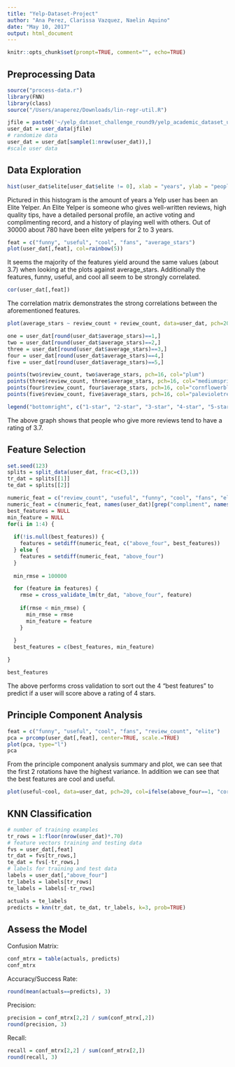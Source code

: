 ```yaml
---
title: "Yelp-Dataset-Project"
author: "Ana Perez, Clarissa Vazquez, Naelin Aquino"
date: "May 10, 2017"
output: html_document
---
```


```r
knitr::opts_chunk$set(prompt=TRUE, comment="", echo=TRUE)
```
## Preprocessing Data
```r
source("process-data.r")
library(FNN)
library(class)
source("/Users/anaperez/Downloads/lin-regr-util.R")

jfile = paste0('~/yelp_dataset_challenge_round9/yelp_academic_dataset_user.json')
user_dat = user_data(jfile)
# randomize data
user_dat = user_dat[sample(1:nrow(user_dat)),]
#scale user data

```

## Data Exploration

```r
hist(user_dat$elite[user_dat$elite != 0], xlab = "years", ylab = "people", main="Elite Yelpers", col = "purple", xlim = c(2, 13), ylim = c(0,800))
```

Pictured in this histogram is the amount of years a Yelp user has been an Elite Yelper. An Elite Yelper is someone who gives well-written reviews, high quality tips, have a detailed personal profile, an active voting and complimenting record, and a history of playing well with others. Out of 30000 about 780 have been elite yelpers for 2 to 3 years.


```r
feat = c("funny", "useful", "cool", "fans", "average_stars")
plot(user_dat[,feat], col=rainbow(5))
```

It seems the majority of the features yield around the same values (about 3.7) when looking at the plots against average_stars. Additionally the features, funny, useful, and cool all seem to be strongly correlated.

```r
cor(user_dat[,feat])
```

The correlation matrix demonstrates the strong correlations between the aforementioned features.

```r
plot(average_stars ~ review_count + review_count, data=user_dat, pch=20, col="mediumpurple", main="Star rating by review count")

one = user_dat[round(user_dat$average_stars)==1,]
two = user_dat[round(user_dat$average_stars)==2,]
three = user_dat[round(user_dat$average_stars)==3,]
four = user_dat[round(user_dat$average_stars)==4,]
five = user_dat[round(user_dat$average_stars)==5,]

points(two$review_count, two$average_stars, pch=16, col="plum")
points(three$review_count, three$average_stars, pch=16, col="mediumspringgreen")
points(four$review_count, four$average_stars, pch=16, col="cornflowerblue")
points(five$review_count, five$average_stars, pch=16, col="palevioletred")

legend("bottomright", c("1-star", "2-star", "3-star", "4-star", "5-star"), inset=0.05, pch=16, col=c("mediumpurple", "plum", "mediumspringgreen", "cornflowerblue", "palevioletred"))
```

The above graph shows that people who give more reviews tend to have a rating of 3.7. 

## Feature Selection
```r
set.seed(123)
splits = split_data(user_dat, frac=c(3,1))
tr_dat = splits[[1]]
te_dat = splits[[2]]
```


```r
numeric_feat = c("review_count", "useful", "funny", "cool", "fans", "elite", "friends")
numeric_feat = c(numeric_feat, names(user_dat)[grep("compliment", names(tr_dat))])
best_features = NULL
min_feature = NULL
for(i in 1:4) {
  
  if(!is.null(best_features)) {
    features = setdiff(numeric_feat, c("above_four", best_features))
  } else {
    features = setdiff(numeric_feat, "above_four")
  }
  
  min_rmse = 100000

  for (feature in features) {
    rmse = cross_validate_lm(tr_dat, "above_four", feature)
    
    if(rmse < min_rmse) {
      min_rmse = rmse
      min_feature = feature
    }
    
  }
  best_features = c(best_features, min_feature)

}

best_features
```

The above performs cross validation to sort out the 4 "best features" to predict if a user will score above a rating of 4 stars.

## Principle Component Analysis
```r
feat = c("funny", "useful", "cool", "fans", "review_count", "elite")
pca = prcomp(user_dat[,feat], center=TRUE, scale.=TRUE)
plot(pca, type="l")
pca
```
From the principle component analysis summary and plot, we can see that the first 2 rotations have the highest variance. In addition we can see that the best features are cool and useful.

```r
plot(useful~cool, data=user_dat, pch=20, col=ifelse(above_four==1, "coral", "cornflowerblue"))
```


## KNN Classification
```r
# number of training examples
tr_rows = 1:floor(nrow(user_dat)*.70)
# feature vectors training and testing data
fvs = user_dat[,feat]
tr_dat = fvs[tr_rows,]
te_dat = fvs[-tr_rows,]
# labels for training and test data
labels = user_dat[,"above_four"]
tr_labels = labels[tr_rows]
te_labels = labels[-tr_rows]

actuals = te_labels
predicts = knn(tr_dat, te_dat, tr_labels, k=3, prob=TRUE)
```

## Assess the Model
Confusion Matrix:
```r
conf_mtrx = table(actuals, predicts)
conf_mtrx
```

Accuracy/Success Rate:
```r
round(mean(actuals==predicts), 3)
```

Precision:
```r
precision = conf_mtrx[2,2] / sum(conf_mtrx[,2])
round(precision, 3)
```

Recall:
```r
recall = conf_mtrx[2,2] / sum(conf_mtrx[2,])
round(recall, 3)
```
